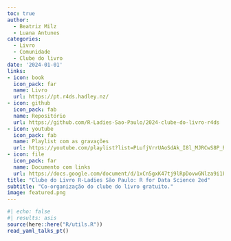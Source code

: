 ```yaml
---
toc: true
author: 
  - Beatriz Milz
  - Luana Antunes
categories: 
  - Livro
  - Comunidade
  - Clube do livro
date: '2024-01-01'
links:
- icon: book
  icon_pack: far
  name: Livro
  url: https://pt.r4ds.hadley.nz/
- icon: github
  icon_pack: fab
  name: Repositório
  url: https://github.com/R-Ladies-Sao-Paulo/2024-clube-do-livro-r4ds  
- icon: youtube
  icon_pack: fab
  name: Playlist com as gravações
  url: https://youtube.com/playlist?list=PLufjVrrUAoSdAk_I8l_MJRCwS8P_R-isY&feature=shared
- icon: file
  icon_pack: far
  name: Documento com links
  url: https://docs.google.com/document/d/1xCn5gxK47tj9lRpDovwGNlza9i1FX2VBixo1V7VtUUs/edit?usp=sharing
title: "Clube do Livro R-Ladies São Paulo: R for Data Science 2ed"
subtitle: "Co-organização do clube do livro gratuito."
image: featured.png
---
```


```r
#| echo: false
#| results: asis
source(here::here("R/utils.R"))
read_yaml_talks_pt()
```
